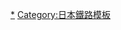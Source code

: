 {{Navbox
| name = ICOCA
| state = {{{state<includeonly>|collapsed</includeonly>}}}
| bodyclass = hlist
| title = [[ICOCA]]加盟業者
| titlestyle = background-color:#adf;
| groupstyle = background-color:#bff;
| group1 = 鐵路
| list1=
*[[File:JR_logo_(west).svg|25px]] [[西日本旅客鐵道]]
*[[File:JR_logo_(shikoku).svg|25px]] [[四國旅客鐵道]]
*[[File:Ainokaze Toyama Railway logo.png|25px]] [[愛之風富山鐵道]]
*[[File:Ir ishikawa logo.png|15px]] [[IR石川鐵道]]
*[[File:Osaka monorail logo.png|15px]] [[大阪單軌電車]]<sup>P</sup>
*[[File:Osaka Metro logo.svg|15px]] [[大阪市高速電氣軌道]]<sup>P</sup>
*[[File:Kitakyu-logo.svg|15px]] [[北大阪急行電鐵]]<sup>P</sup>
*[[File:Kyoto MTB Logo.svg|15px]] [[京都市交通局]]<sup>P</sup>（[[京都市營地下鐵]]）
*[[File:KintetsuLogo.svg|15px]] [[近畿日本鐵道]]<sup>P</sup>
*[[File:Keihan_railway_logo.svg|60px]] [[京阪電氣鐵道]]<sup>P</sup>
*[[File:KCTB logomark.svg|20px]] [[神戶市交通局]]<sup>P</sup>（[[File:Kobe Municipal Subway Logo.svg|20px]] [[神戶市營地下鐵]]）
*[[File:Kobe New Transit logo.svg|15px|神戶新交通標誌]] [[神戶新交通]]<sup>P</sup>
*[[File:Kobe rallway logo mark.svg|15px]] [[神戶電鐵]]<sup>P</sup>
*[[File:Sanyo electric railway logo.svg|15px]] [[山陽電氣鐵道]]<sup>P</sup>
*[[File:Semboku-logo.svg|20px]] [[泉北高速鐵道]]<sup>P</sup>
*[[File:Chitetsu_logomark.svg|20px]] [[富山地方鐵道]]
*[[File:Nankai_logo.svg|55px]] [[南海電氣鐵道]]<sup>P</sup>
*[[File:Noseden-logo.svg|15px]] [[能勢電鐵]]<sup>P</sup>
*[[File:Hankyu Railway Logo.svg|17px]] [[阪急電鐵]]<sup>P</sup>
*[[File:Hanshin-logo.svg|25px]] [[阪神電氣鐵道]]<sup>P</sup>
*[[四日市明日狹軌鐵道]]
| group2 = 巴士
| list2=<!--50音順-->
*[[一畑巴士]]
*[[file:Ohtetsu Logomark.svg|20px]] [[近江鐵道]]（{{Link-ja|近江鐵道巴士|近江鉄道バス}}）
*[[File:Osaka City Bus Logo.png|17px]] [[大阪都市巴士]]<sup>P</sup>
*[[File:Kyoto MTB Logo.svg|20px]] [[京都市交通局]]<sup>P</sup>（{{Link-ja|京都市巴士|京都市バス}}）
*{{Link-ja|京阪巴士|京阪バス|京阪巴士集團}}<sup>Po</sup>
*[[File:KCTB logomark.svg|25px]] [[神戶市交通局]]<sup>P</sup>（{[[神戶市巴士]]）
*[[file:Ohtetsu Logomark.svg|20px]] {{Link-ja|湖國巴士|湖国バス}}
*{{Link-ja|山陽巴士|山陽バス}}<sup>P</sup>
*[[File:JR_logo_(west).svg|25px]][[中國JR巴士]]
*{{Link-ja|松江市交通局|松江市交通局}}（松江市營巴士）
| group3=過去引入公司
| list3=<!--廃止順-->
*[[File:OMTB logomark.svg|20px]] [[大阪市交通局]]<sup>P</sup>（[[File:Osaka Metro former logo.svg|30px]] [[大阪市營地下鐵]]）
*[[File:Hokushinkyuko-logo.svg|15px]] [[北神急行電鐵]]<sup>P</sup>
| group4=預定引入公司
| list4=
*{{Link-ja|宇部市交通局|宇部市交通局}}（宇部市營巴士）
*{{Link-ja|尾道巴士|おのみちバス}}
| group5=互相使用
| list5=
*[[PiTaPa]]<sup>※</sup>
*[[Suica]]
*[[TOICA]]
*[[SUGOCA]]
*[[Kitaca]]
*[[PASMO]]<sup>△</sup>
*[[manaca]]
*[[nimoca]]
*[[快捷卡]]
| group6=新幹線乘車服務
| list6=<!--自社順-->
*EX-IC/{{Link-ja|Smart EX|スマートEX}}<sup>▽</sup>
*{{Link-ja|新幹線e車票|新幹線eチケット}}<sup>▽</sup>＞{{Link-ja|一碰即去新幹線|タッチでGo!新幹線}}
| group7=單向使用<sup>※</sup>
| list7=<!--対応順-->
*[[PASPY]]
*[[IruCa]]
*{{Link-ja|hanica|hanica}}
*{{Link-ja|Ryuto|りゅーと}}
*[[SAPICA]]
*{{Link-ja|odeca|odeca}}
*{{Link-ja|熊本地域振興IC卡|熊本地域振興ICカード}}
*[[icsca]]
| group8=相關項目
| list8=
*{{Link-ja|ICOCA電子貨幣|ICOCA電子マネー}}
*{{Link-ja|SMART ICOCA|SMART ICOCA}}
*{{Link-ja|J-WEST卡|J-WESTカード}}
*{{Link-ja|KIPS PiTaPa卡|KIPS PiTaPaカード|KIPS卡}}
*[[FeliCa]]
*[[乘車卡]]
*[[電子貨幣]]
*[[橙卡]]
*{{Link-ja|J-Through卡|Jスルーカード}}
*{{Link-en|Surutto KANSAI|スルッとKANSAI}}（{{Link-en|Surutto KANSAI K卡|スルッとKANSAI Kカード}}、{{Link-ja|南海指南卡|南海コンパスカード|指南卡}}、{{Link-ja|Lagaru卡|ラガールカード}}、{{Link-ja|Rakuyan卡|らくやんカード}}）
*[[仲間由紀惠]]
*{{Link-ja|Kamonohashinoiko君|カモノハシのイコちゃん}}
| below=
*P：PiTaPa也可使用的公司
*▲：[[交通系IC卡全國互相使用服務]]未對應公司
*△：一部分公司未對應交通系IC卡全國互相使用服務
*▽:只限予約認證機能，沒有SF。
*※：電子貨幣除外
}}<noinclude>
[[Category:日本智能卡|*]]
[[Category:日本鐵路模板]]
</noinclude>